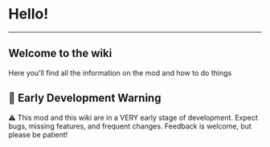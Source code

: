 # Hello!
---

## Welcome to the wiki

Here you'll find all the information on the mod and how to do things

## 🚧 Early Development Warning
⚠️ This mod and this wiki are in a VERY early stage of development.
Expect bugs, missing features, and frequent changes.
Feedback is welcome, but please be patient!